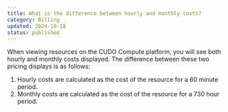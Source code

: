 ```yaml
---
title: What is the difference between hourly and monthly costs?
category: Billing
updated: 2024-10-18
status: published
---
```


When viewing resources on the CUDO Compute platform, you will see both hourly and monthly costs displayed. The difference between these two pricing displays is as follows:

1. Hourly costs are calculated as the cost of the resource for a 60 minute period.
2. Monthly costs are calculated as the cost of the resource for a 730 hour period.
